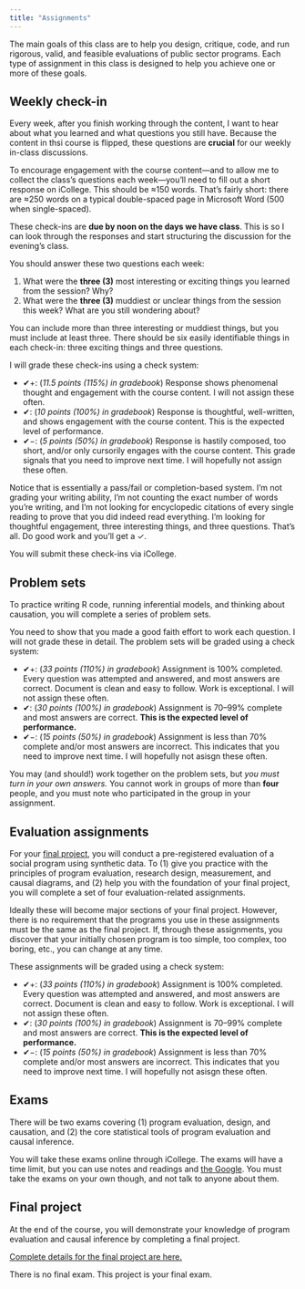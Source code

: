 ```yaml
---
title: "Assignments"
---
```


The main goals of this class are to help you design, critique, code, and run rigorous, valid, and feasible evaluations of public sector programs. Each type of assignment in this class is designed to help you achieve one or more of these goals.


## Weekly check-in

Every week, after you finish working through the content, I want to hear about what you learned and what questions you still have. Because the content in thsi course is flipped, these questions are **crucial** for our weekly in-class discussions.

To encourage engagement with the course content—and to allow me to collect the class's questions each week—you'll need to fill out a short response on iCollege. This should be ≈150 words. That's fairly short: there are ≈250 words on a typical double-spaced page in Microsoft Word (500 when single-spaced). 

These check-ins are **due by noon on the days we have class**. This is so I can look through the responses and start structuring the discussion for the evening's class.

You should answer these two questions each week:

1. What were the **three (3)** most interesting or exciting things you learned from the session? Why?
2. What were the **three (3)** muddiest or unclear things from the session this week? What are you still wondering about?    

You can include more than three interesting or muddiest things, but you must include at least three. There should be six easily identifiable things in each check-in: three exciting things and three questions.

I will grade these check-ins using a check system:

- ✔+: (*11.5 points (115%) in gradebook*) Response shows phenomenal thought and engagement with the course content. I will not assign these often.
- ✔: (*10 points (100%) in gradebook*) Response is thoughtful, well-written, and shows engagement with the course content. This is the expected level of performance.
- ✔−: (*5 points (50%) in gradebook*) Response is hastily composed, too short, and/or only cursorily engages with the course content. This grade signals that you need to improve next time. I will hopefully not assign these often.

Notice that is essentially a pass/fail or completion-based system. I'm not grading your writing ability, I'm not counting the exact number of words you're writing, and I'm not looking for encyclopedic citations of every single reading to prove that you did indeed read everything. I'm looking for thoughtful engagement, three interesting things, and three questions. That's all. Do good work and you'll get a ✓.

You will submit these check-ins via iCollege.


## Problem sets

To practice writing R code, running inferential models, and thinking about causation, you will complete a series of problem sets. 

You need to show that you made a good faith effort to work each question. I will not grade these in detail. The problem sets will be graded using a check system:

- ✔+: (*33 points (110%) in gradebook*) Assignment is 100% completed. Every question was attempted and answered, and most answers are correct. Document is clean and easy to follow. Work is exceptional. I will not assign these often.
- ✔: (*30 points (100%) in gradebook*) Assignment is 70–99% complete and most answers are correct. **This is the expected level of performance.**
- ✔−: (*15 points (50%) in gradebook*) Assignment is less than 70% complete and/or most answers are incorrect. This indicates that you need to improve next time. I will hopefully not asisgn these often.

You may (and should!) work together on the problem sets, but *you must turn in your own answers.* You cannot work in groups of more than **four** people, and you must note who participated in the group in your assignment.


## Evaluation assignments

For your [final project](/assignment/final-project/), you will conduct a pre-registered evaluation of a social program using synthetic data. To (1) give you practice with the principles of program evaluation, research design, measurement, and causal diagrams, and (2) help you with the foundation of your final project, you will complete a set of four evaluation-related assignments. 

Ideally these will become major sections of your final project. However, there is no requirement that the programs you use in these assignments must be the same as the final project. If, through these assignments, you discover that your initially chosen program is too simple, too complex, too boring, etc., you can change at any time.

These assignments will be graded using a check system:

- ✔+: (*33 points (110%) in gradebook*) Assignment is 100% completed. Every question was attempted and answered, and most answers are correct. Document is clean and easy to follow. Work is exceptional. I will not assign these often.
- ✔: (*30 points (100%) in gradebook*) Assignment is 70–99% complete and most answers are correct. **This is the expected level of performance.**
- ✔−: (*15 points (50%) in gradebook*) Assignment is less than 70% complete and/or most answers are incorrect. This indicates that you need to improve next time. I will hopefully not asisgn these often.


## Exams

There will be two exams covering (1) program evaluation, design, and causation, and (2) the core statistical tools of program evaluation and causal inference.

You will take these exams online through iCollege. The exams will have a time limit, but you can use notes and readings and [the Google](https://www.youtube.com/watch?v=AQ45fO1uiOQ). You must take the exams on your own though, and not talk to anyone about them.


## Final project

At the end of the course, you will demonstrate your knowledge of program evaluation and causal inference by completing a final project.

[Complete details for the final project are here.](/assignment/final-project/)

There is no final exam. This project is your final exam.

